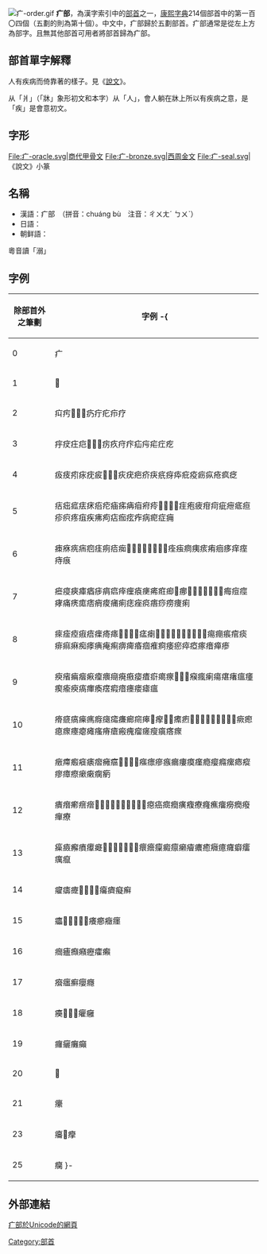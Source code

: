 [[File:疒-order.gif|thumb]]
'''疒部'''，為漢字索引中的[[部首|部首]]之一，[[康熙字典|康熙字典]]214個部首中的第一百〇四個（五劃的則為第十個）。中文中，疒部歸於五劃部首。疒部通常是從左上方為部字。且無其他部首可用者將部首歸為疒部。

== 部首單字解釋 ==

人有疾病而倚靠著的樣子。見《[[說文|說文]]》。

从「爿」（「牀」象形初文和本字）从「人」，會人躺在牀上所以有疾病之意，是「疾」是會意初文。

== 字形 ==
<gallery>
File:疒-oracle.svg|商代甲骨文
File:疒-bronze.svg|西周金文
File:疒-seal.svg|《說文》小篆
</gallery>

==名稱==
* 漢語：疒部　（拼音：chuáng bù　注音：ㄔㄨㄤˊ ㄅㄨˋ）
* 日語：{{lang|ja|疒部　（だくぶ）}}
* 朝鲜語：{{lang|ko|녁부(疒部)}}
粵音讀「溺」

==字例==
{| border="1" cellpadding="3" cellspacing="0" style="border-collapse: collapse;text-align:left;"
! 除部首外之筆劃 !! 字例
-{
|----
| 0 || 疒
|----
| 1 || 𤴥
|----
| 2 || 㽱㽲𤴪𤴬𤴭疓疔疕疖疗
|----
| 3 || 㽳㽴㽵㽶𤴲𤴵𤴶疠疚疛疜疝疞疟疘疙
|----
| 4 || 㽺㽻㽼㽷㽸㽹𤵊𤵕𤵖疢疣疤疥疦疧疨疩疪疫疬疭疮疯疺
|----
| 5 || 㽽㽾㽿㾀㾁㾂㾃㾄㾅㾆㾇㾈㾉𤵪𤵳𤵴𤵶疰疱疲疳疴疵疶疷疸疹疻疼疽疾疿痀痁痂痃痄病痆症痈
|----
| 6 || 㾊㾋㾌㾍㾎㾏㾐㾑㾒𤵺𤶎𤶏𤶄𤶈𤶐𤶑𤶒痊痋痌痍痎痏痐痑痒痓痔痕
|----
| 7 || 㾚㾛㾜㾝㾞㾟㾓㾔㾕㾖㾗㾘㾙㾠㾡𤶜𤶸𤶹𤶺𤶻𤶼𤶽𤶾𤶿痗痘痙痚痛痜痝痞痟痠痡痢痣痤痥痦痧痨痩痢
|----
| 8 || 㾢㾣㾤㾥㾦㾧㾨㾩𤷂𤷄𤷇𤷒𤷪𤷫𤷭𤷮𤷯𤷰𤷱𤷲𤷳𤷴𤷵𤷶痬痭痮痯痰痱痲痳痴痵痶痷痸痹痺痻痼痽痾痿瘀瘁瘂瘃瘄瘅瘆
|----
| 9 || 瘐㾪㾫㾬㾭㾮㾯㾰㾱㾲㾳㾴㾵𤸎𤸄𤸒𤸧𤸨瘊瘋瘌瘍瘎瘏瘟瘇瘈瘉瘐瘑瘒瘓瘔瘕瘖瘗瘘瘧瘟
|----
| 10 || 㾶㾷㾸㾹㾺㾻㾼㾽㾾㾿㿀㿁𤸭𤸻𤹚𤸱𤸷𤹐𤹑𤹒𤹓𤹔𤹕𤹖𤹗𤹘𤹙瘚瘛瘜瘝瘞瘪瘫瘙瘠瘡瘢瘣瘤瘥瘦瘨瘩瘝
|----
| 11 || 㿂㿃㿄㿅㿆㿇㿈𤹪𤹼𤹽𤹾𤹿瘬瘭瘮瘯瘺瘻瘼瘽瘾瘿癊瘰瘱瘲瘳瘴瘵瘶瘷瘸瘹
|----
| 12 || 㿉㿊𤺋𤺥𤺧𤺭𤺮𤺯𤺰𤺱𤺲𤺳𤺴𤺵𤺶癋癌癍癎癀癁療癃癄癅癆癇癈癉療
|----
| 13 || 㿋㿌㿍㿎㿏㿐𤻎𤻏𤻐𤻑𤻒𤻓𤻔癏癚癛癜癝癞癐癑癒癓癔癕癖癗癘癙
|----
| 14 || 㿑㿒㿓𤻪𤻫𤻬𤻭癟癠癡癣
|----
| 15 || 㿔𤻳𤻻𤻼𤻽𤻾癢癤癥癦
|----
| 16 || 㿕㿖㿗癪癧癨癩
|----
| 17 || 㿘𤼎癬癭癮
|----
| 18 || 㿙𤼓𤼔𤼕癯癰
|----
| 19 || 㿚㿛癱癲
|----
| 20 || 𤼞
|----
| 21 || 癳
|----
| 23 || 㿜𤼣癴
|----
| 25 || 癵
}-
|}
==外部連結==
[http://www.unicode.org/cgi-bin/UnihanRSIndex.pl?minstrokes=0&maxstrokes=50&submit=Submit&radical=104 疒部於Unicode的網頁]
{{康熙部首}}
[[Category:部首|Category:部首]]